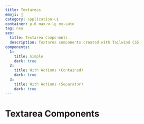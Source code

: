 ```yaml
---
title: Textareas
emoji: 🔌
category: application-ui
container: p-6 max-w-lg mx-auto
tag: new
seo:
  title: Textarea Components
  description: Textarea components created with Tailwind CSS
components:
  1:
    title: Simple
    dark: true
  2:
    title: With Actions (Contained)
    dark: true
  3:
    title: With Actions (Separator)
    dark: true
---
```


# Textarea Components

<CollectionList
  componentsData={componentsData}
  componentContainer={componentContainer}
/>
